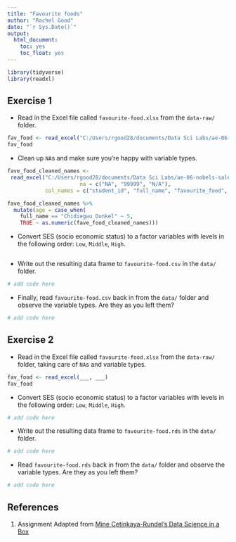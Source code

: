 ```yaml
---
title: "Favourite foods"
author: "Rachel Good"
date: "`r Sys.Date()`"
output: 
  html_document: 
    toc: yes
    toc_float: yes
---
```


```r
library(tidyverse)
library(readxl)
```

## Exercise 1

* Read in the Excel file called `favourite-food.xlsx` from the `data-raw/` folder.

```r
fav_food <- read_excel("C:/Users/rgood28/documents/Data Sci Labs/ae-06-nobels-sales-dataimport/favourite-food.xlsx")
fav_food
```

* Clean up `NA`s and make sure you're happy with variable types.

```r
fave_food_cleaned_names <- 
 read_excel("C:/Users/rgood28/documents/Data Sci Labs/ae-06-nobels-sales-dataimport/favourite-food.xlsx",
                       na = c("NA", "99999", "N/A"),
            col_names = c("student_id", "full_name", "favourite_food", "meal_plan", "age", "ses" ))
```

```r
fave_food_cleaned_names %>% 
  mutate(age = case_when(
    full_name == "Chidiegwu Dunkel" ~ 5,
    TRUE ~ as.numeric(fave_food_cleaned_names)))
```

* Convert SES (socio economic status) to a factor variables with levels in the 
following order: `Low`, `Middle`, `High`.

```r

```

* Write out the resulting data frame to `favourite-food.csv` in the `data/` folder.

```r
# add code here
```

* Finally, read `favourite-food.csv` back in from the `data/` folder and 
observe the variable types. Are they as you left them?

```r
# add code here
```

## Exercise 2

* Read in the Excel file called `favourite-food.xlsx` from the `data-raw/` folder, 
taking care of `NA`s and variable types.

```r
fav_food <- read_excel(___, ___)
fav_food 
```

* Convert SES (socio economic status) to a factor variables with levels in the 
following order: `Low`, `Middle`, `High`.

```r
# add code here
```

* Write out the resulting data frame to `favourite-food.rds` in the `data/` folder.

```r
# add code here
```

* Read `favourite-food.rds` back in from the `data/` folder and observe the 
variable types. Are they as you left them?

```r
# add code here
```

## References {#references}
1. Assignment Adapted from [Mine Cetinkaya-Rundel's Data Science in a Box](https://github.com/rstudio-education/datascience-box)